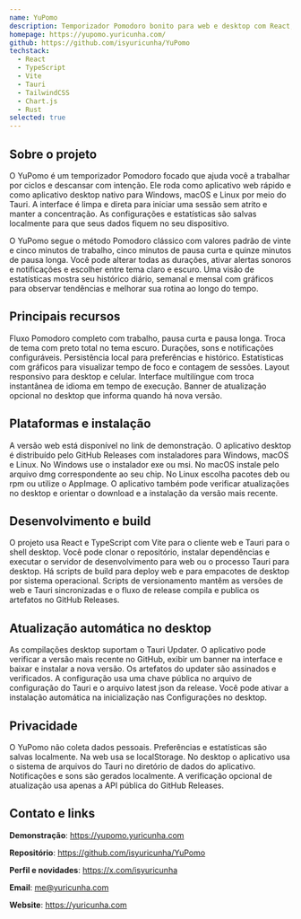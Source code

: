 ```yaml
---
name: YuPomo
description: Temporizador Pomodoro bonito para web e desktop com React, TypeScript, Vite e Tauri. Visual minimalista com estatísticas, notificações e localização.
homepage: https://yupomo.yuricunha.com/
github: https://github.com/isyuricunha/YuPomo
techstack:
  - React
  - TypeScript
  - Vite
  - Tauri
  - TailwindCSS
  - Chart.js
  - Rust
selected: true
---
```


## Sobre o projeto

O YuPomo é um temporizador Pomodoro focado que ajuda você a trabalhar por ciclos e descansar com intenção. Ele roda como aplicativo web rápido e como aplicativo desktop nativo para Windows, macOS e Linux por meio do Tauri. A interface é limpa e direta para iniciar uma sessão sem atrito e manter a concentração. As configurações e estatísticas são salvas localmente para que seus dados fiquem no seu dispositivo.

O YuPomo segue o método Pomodoro clássico com valores padrão de vinte e cinco minutos de trabalho, cinco minutos de pausa curta e quinze minutos de pausa longa. Você pode alterar todas as durações, ativar alertas sonoros e notificações e escolher entre tema claro e escuro. Uma visão de estatísticas mostra seu histórico diário, semanal e mensal com gráficos para observar tendências e melhorar sua rotina ao longo do tempo.

## Principais recursos

Fluxo Pomodoro completo com trabalho, pausa curta e pausa longa. Troca de tema com preto total no tema escuro. Durações, sons e notificações configuráveis. Persistência local para preferências e histórico. Estatísticas com gráficos para visualizar tempo de foco e contagem de sessões. Layout responsivo para desktop e celular. Interface multilíngue com troca instantânea de idioma em tempo de execução. Banner de atualização opcional no desktop que informa quando há nova versão.

## Plataformas e instalação

A versão web está disponível no link de demonstração. O aplicativo desktop é distribuído pelo GitHub Releases com instaladores para Windows, macOS e Linux. No Windows use o instalador exe ou msi. No macOS instale pelo arquivo dmg correspondente ao seu chip. No Linux escolha pacotes deb ou rpm ou utilize o AppImage. O aplicativo também pode verificar atualizações no desktop e orientar o download e a instalação da versão mais recente.

## Desenvolvimento e build

O projeto usa React e TypeScript com Vite para o cliente web e Tauri para o shell desktop. Você pode clonar o repositório, instalar dependências e executar o servidor de desenvolvimento para web ou o processo Tauri para desktop. Há scripts de build para deploy web e para empacotes de desktop por sistema operacional. Scripts de versionamento mantêm as versões de web e Tauri sincronizadas e o fluxo de release compila e publica os artefatos no GitHub Releases.

## Atualização automática no desktop

As compilações desktop suportam o Tauri Updater. O aplicativo pode verificar a versão mais recente no GitHub, exibir um banner na interface e baixar e instalar a nova versão. Os artefatos do updater são assinados e verificados. A configuração usa uma chave pública no arquivo de configuração do Tauri e o arquivo latest json da release. Você pode ativar a instalação automática na inicialização nas Configurações no desktop.

## Privacidade

O YuPomo não coleta dados pessoais. Preferências e estatísticas são salvas localmente. Na web usa se localStorage. No desktop o aplicativo usa o sistema de arquivos do Tauri no diretório de dados do aplicativo. Notificações e sons são gerados localmente. A verificação opcional de atualização usa apenas a API pública do GitHub Releases.

## Contato e links

**Demonstração**: https://yupomo.yuricunha.com

**Repositório**: https://github.com/isyuricunha/YuPomo

**Perfil e novidades**: https://x.com/isyuricunha

**Email**: me@yuricunha.com

**Website**: https://yuricunha.com
